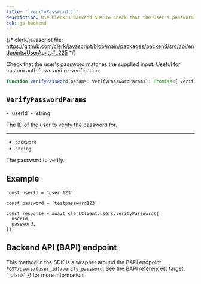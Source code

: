 ```yaml
---
title: '`verifyPassword()`'
description: Use Clerk's Backend SDK to check that the user's password matches the supplied input. Useful for custom auth flows and re-verification.
sdk: js-backend
---
```


{/* clerk/javascript file: https://github.com/clerk/javascript/blob/main/packages/backend/src/api/endpoints/UserApi.ts#L225 */}

Check that the user's password matches the supplied input. Useful for custom auth flows and re-verification.

```ts
function verifyPassword(params: VerifyPasswordParams): Promise<{ verified: true }>
```

## `VerifyPasswordParams`

<Properties>
  - `userId`
  - `string`

  The ID of the user to verify the password for.

  ---

  - `password`
  - `string`

  The password to verify.
</Properties>

## Example

<Include src="_partials/backend/usage" />

```tsx
const userId = 'user_123'

const password = 'testpassword123'

const response = await clerkClient.users.verifyPassword({
  userId,
  password,
})
```

## Backend API (BAPI) endpoint

This method in the SDK is a wrapper around the BAPI endpoint `POST/users/{user_id}/verify_password`. See the [BAPI reference](/docs/reference/backend-api/tag/users/post/users/{user_id}/verify_password){{ target: '_blank' }} for more information.
